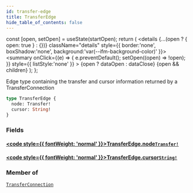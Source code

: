 ```yaml
---
id: transfer-edge
title: TransferEdge
hide_table_of_contents: false
---
```







  const [open, setOpen] = useState(startOpen);
  return (
    <details {...(open ? { open: true } : {})} className="details" style={{ border:'none', boxShadow:'none', background:'var(--ifm-background-color)' }}>
      <summary
        onClick={(e) => {
          e.preventDefault();
          setOpen((open) => !open);
        }}
        style={{ listStyle:'none' }}
      >
      {open ? dataOpen : dataClose}
      </summary>
      {open && children}
    </details>
  );
};




Edge type containing the transfer and cursor information returned by a TransferConnection


```graphql
type TransferEdge {
  node: Transfer!
  cursor: String!
}
```


### Fields

#### [<code style={{ fontWeight: 'normal' }}>TransferEdge.<b>node</b></code>](#)<Bullet />[`Transfer!`](/testnet/api/graphql/objects/transfer) <Badge class="secondary" text="non-null"/> <Badge class="secondary" text="object"/>
> 
> 

#### [<code style={{ fontWeight: 'normal' }}>TransferEdge.<b>cursor</b></code>](#)<Bullet />[`String!`](/testnet/api/graphql/scalars/string) <Badge class="secondary" text="non-null"/> <Badge class="secondary" text="scalar"/>
> 
> 



### Member of

[`TransferConnection`](/testnet/api/graphql/objects/transfer-connection)  <Badge class="secondary" text="object"/>

